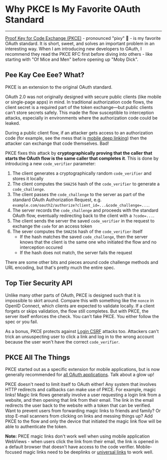 # Why PKCE Is My Favorite OAuth Standard

<hr/>

[Proof Key for Code Exchange (PKCE)](https://datatracker.ietf.org/doc/html/rfc7636) - pronounced "pixy" 🧚 -
is my favorite OAuth standard. It is short, sweet, and solves an important problem in an interesting way.
When I am introducing new developers to OAuth, I recommend they read the PKCE RFC first before diving into others -
like starting with "Of Mice and Men" before opening up "Moby Dick".

## Pee Kay Cee Eee? What?

PKCE  is an extension to the original OAuth standard.

OAuth 2.0 was not originally designed with secure public clients (like mobile or single-page apps) in mind.
In traditional authorization code flows, the client secret is a required part of the token exchange—but public clients can’t store secrets safely.
This made the flow susceptible to interception attacks, especially in environments where the authorization code could be leaked.

During a public client flow, if an attacker gets access to an authorization code
(for example, see the mess that is [mobile deep linking](https://reactnative.dev/docs/security#authentication-and-deep-linking))
then the attacker can exchange that code themselves. Bad!

PKCE fixes this attack by **cryptographically proving that the caller that starts the OAuth flow is the same caller that completes it**.
This is done by introducing a new `code_verifier` parameter:

1. The client generates a cryptographically random `code_verifier` and stores it locally
1. The client computes the `SHA256` hash of the `code_verifier` to generate a `code_challenge`.
1. The client passes the `code_challenge` to the server as part of the standard OAuth Authorization Request, e.g. `example.com/oauth2/authorize?client_id=...&code_challenge=...`.
1. The server records the `code_challenge` and proceeds with the standard OAuth flow, eventually redirecting back to the client with a `?code=...`.
1. The client sends the server the saved `code_verifier` in the request to exchange the `code` for an access token
1. The sever computes the `SHA256` hash of the `code_verifier` itself
    - If the hash matches the saved `code_challenge`, then the server knows that the client is the same one who initiated the flow and no interception occured
    - If the hash does not match, the server fails the request

There are some other bits and pieces around code challenge methods and URL encoding, but that's pretty much the entire spec.

## Top Tier Security API

Unlike many other parts of OAuth, PKCE is designed such that it is impossible to skirt around.
Compare this with something like the `nonce` in OpenID Connect, which clients are expected to validate locally.
If a client forgets or skips validation, the flow still completes. But with PKCE, the server itself enforces the check.
You can’t fake PKCE. You either follow the spec or you fail.

As a bonus, PKCE protects against [Login CSRF](https://support.detectify.com/support/solutions/articles/48001048951-login-csrf) attacks too.
Attackers can't trick an unsuspecting user to click a link and log in to the wrong account because the user won't have the correct `code_verifier`.

## PKCE All The Things

PKCE started out as a specific extension for mobile applications, but is now generally recommended for
[all OAuth applications](https://datatracker.ietf.org/doc/html/draft-ietf-oauth-v2-1-12#section-7.5.2-6).
Talk about a glow up!

PKCE doesn't need to limit itself to OAuth either! Any system that involves HTTP redirects and callbacks can make use of PKCE.
For example, magic links! Magic link flows generally involve a user requesting a login link from a website, and then opening that link from their email.
The link in the email redirects the user back to the website with a token that can be verified.
Want to prevent users from forwarding magic links to friends and family? Or stop E-mail scanners from clicking on links and messing things up?
Add PKCE to the flow and only the device that initiated the magic link flow will be able to authenticate the token.

**Note:** PKCE magic links don't work well when using mobile application WebViews -
when users click the link from their email, the link is opened in a default browser that doesn't have access to the code verifier.
Mobile-focused magic links need to be deeplinks or [universal links](https://developer.apple.com/documentation/xcode/allowing-apps-and-websites-to-link-to-your-content/) to work well.